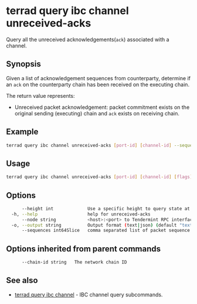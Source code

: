 # terrad query ibc channel unreceived-acks

Query all the unreceived acknowledgements(`ack`) associated with a channel. 

## Synopsis

Given a list of acknowledgement sequences from counterparty, determine if an `ack` on the counterparty chain has been received on the executing chain.

The return value represents:
- Unreceived packet acknowledgement: packet commitment exists on the original sending (executing) chain and `ack` exists on receiving chain.

## Example

```sh Terrad
terrad query ibc channel unreceived-acks [port-id] [channel-id] --sequences=1,2,3
```
## Usage

```sh Terrad
terrad query ibc channel unreceived-acks [port-id] [channel-id] [flags]
```

## Options

```sh Terrad
      --height int             Use a specific height to query state at (this can error if the node is pruning state)
  -h, --help                   help for unreceived-acks
      --node string            <host>:<port> to Tendermint RPC interface for this chain (default "tcp://localhost:26657")
  -o, --output string          Output format (text|json) (default "text")
      --sequences int64Slice   comma separated list of packet sequence numbers (default [])
```

## Options inherited from parent commands

```sh Terrad
      --chain-id string   The network chain ID
```

## See also

* [terrad query ibc channel](./terrad_query_ibc_channel.mdx)	 - IBC channel query subcommands.


